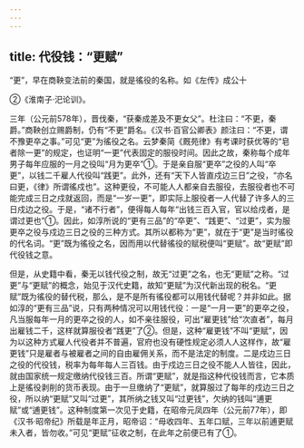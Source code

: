```yaml
---
---
---
```

title: 代役钱：“更赋”
---



“更”，早在商鞅变法前的秦国，就是徭役的名称。如《左传》成公十

②《淮南子·汜论训》。

三年（公元前578年），晋伐秦，“获秦成差及不更女父”。杜注曰：“不更，秦爵。”商鞅创立赐爵制，仍有“不更”爵名。《汉书·百官公卿表》颜注曰：“不更，谓不豫更卒之事。”可见“更”为徭役之名。云梦秦简《厩苑律》有考课时获优等的“皂者除一更”的规定，也证明“一更”代表固定的服役时间。因此之故，秦称每个成年男子每年应服的一月之役叫“月为更卒”①。于是亲自服“更卒”之役的人叫“卒更”，以钱二千雇人代役叫“践更”。此外，还有“天下人皆直戍边三日”之役，“亦名曰更，《律》所谓徭戍也”。这种更役，不可能人人都亲自去服役，去服役者也不可能完成三日之戍就返回，而是“一岁一更”，即实际上服役者一人代替了许多人的三日戍边之役。于是，“诸不行者”，便得每人每年“出钱三百入官，官以给戍者，是谓过更也”①。因此，如淳所说的“更有三品”的“卒更”、“践更”、“过更”，实为服更卒之役与戍边三日之役的三种方式。其所以都称为“更”，就在于“更”是当时徭役的代名词。“更”既为徭役之名，因而用以代替徭役的赋税便叫“更赋”。故“更赋”即代役钱之意。

但是，从史籍中看，秦无以钱代役之制，故无“过更”之名，也无“更赋”之称。“过更”与“更赋”的概念，始见于汉代史籍，故知“更赋”为汉代新出现的税名。“更赋”既为徭役的替代税，那么，是不是所有徭役都可以用钱代替呢？并非如此。据如淳的“更有三品”说，只有两种情况可以用钱代役：一是“一月一更”的更卒之役，凡当服每年一月的更卒之役的人，如不亲往服役，可出“雇更钱”给“次直者”，每月出雇钱二千，这样就算服役者“践更”了②。但是，这种“雇更钱”不叫“更赋”，因为以这种方式雇人代役者并不普遍，官府也没有硬性规定必须人人这样作，故“雇更钱”只是雇者与被雇者之间的自由雇佣关系，而不是法定的制度。二是戍边三日之役的代役钱，税率为每年每人三百钱。由于戍边三日之役不能人人皆往，因此，就由国家统一规定缴纳代役钱三百。所谓“更赋”，就是指这种代役钱而言，它本质上是徭役剥削的货币表现。由于一旦缴纳了“更赋”，就算服过了每年的戍边三日之役，所以纳“更赋”又叫“过更”，其所纳之钱又叫“过更钱”，欠纳的钱叫“逋更赋”或“逋更钱”。这种制度第一次见于史籍，在昭帝元凤四年（公元前77年），即《汉书·昭帝纪》所载是年正月，昭帝诏：“毋收四年、五年口赋，三年以前逋更赋未入者，皆勿收。”可见“更赋”征收之制，在此年之前便已有了①。